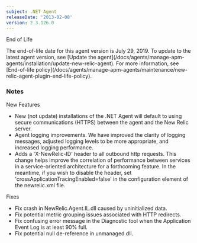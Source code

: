 ```yaml
---
subject: .NET Agent
releaseDate: '2013-02-08'
version: 2.3.126.0
---
```


End of Life

<Callout variant="important">
  The end-of-life date for this agent version is July 29, 2019. To update to the latest agent version, see [Update the agent](/docs/agents/manage-apm-agents/installation/update-new-relic-agent). For more information, see [End-of-life policy](/docs/agents/manage-apm-agents/maintenance/new-relic-agent-plugin-end-life-policy).
</Callout>

### Notes

New Features

* New (not update) installations of the .NET Agent will default to using secure communications (HTTPS) between the agent and the New Relic server.
* Agent logging improvements. We have improved the clarity of logging messages, adjusted logging levels to be more appropriate, and increased logging performance.
* Adds a 'X-NewRelic-ID' header to all outbound http requests. This change helps improve the correlation of performance between services in a service-oriented architecture for a forthcoming feature. In the meantime, if you wish to disable the header, set 'crossApplicationTracingEnabled=false' in the configuration element of the newrelic.xml file.

Fixes

* Fix crash in NewRelic.Agent.IL.dll caused by uninitialized data.
* Fix potential metric grouping issues associated with HTTP redirects.
* Fix confusing error message in the Diagnostic tool when the Application Event Log is at least 90% full.
* Fix potential null de-reference in unmanaged dll.
